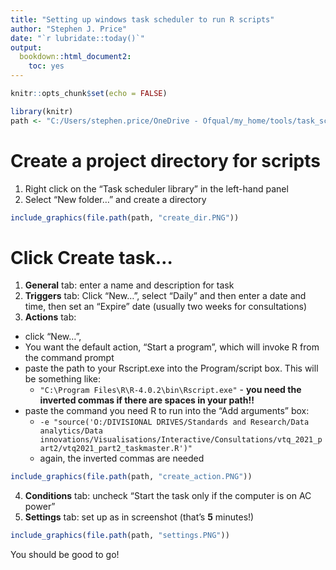 ```yaml
---
title: "Setting up windows task scheduler to run R scripts"
author: "Stephen J. Price"
date: "`r lubridate::today()`"
output: 
  bookdown::html_document2:
    toc: yes
---
```


```r
knitr::opts_chunk$set(echo = FALSE)
```

```r
library(knitr)
path <- "C:/Users/stephen.price/OneDrive - Ofqual/my_home/tools/task_scheduler/"
```

# Create a project directory for scripts
1. Right click on the "Task scheduler library" in the left-hand panel
2. Select "New folder..." and create a directory

```r
include_graphics(file.path(path, "create_dir.PNG"))
```

# Click Create task...
1. **General** tab: enter a name and description for task
2. **Triggers** tab: Click "New...", select "Daily" and then enter a date and time, then set an "Expire" date (usually two weeks for consultations)
3. **Actions** tab: 
  - click "New...",
  - You want the default action, "Start a program", which will invoke R from the command prompt
  - paste the path to your Rscript.exe into the Program/script box. This will be something like:
    + `"C:\Program Files\R\R-4.0.2\bin\Rscript.exe"` - **you need the inverted commas if there are spaces in your path!!**
  - paste the command you need R to run into the "Add arguments" box:
    + `-e "source('O:/DIVISIONAL DRIVES/Standards and Research/Data analytics/Data innovations/Visualisations/Interactive/Consultations/vtq_2021_part2/vtq2021_part2_taskmaster.R')"`
    + again, the inverted commas are needed

```r
include_graphics(file.path(path, "create_action.PNG"))
```

4. **Conditions** tab: uncheck "Start the task only if the computer is on AC power"
5. **Settings** tab: set up as in screenshot (that's **5** minutes!)

```r
include_graphics(file.path(path, "settings.PNG"))
```

You should be good to go!
